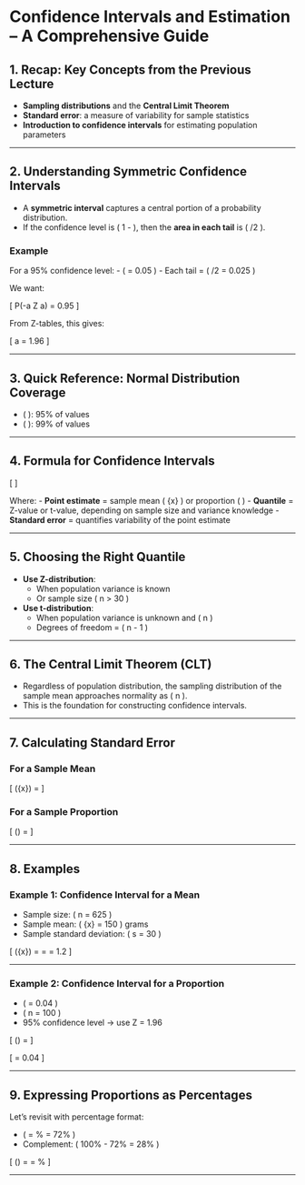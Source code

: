 # Confidence Intervals and Estimation – A Comprehensive Guide

## 1. Recap: Key Concepts from the Previous Lecture

- **Sampling distributions** and the **Central Limit Theorem**
- **Standard error**: a measure of variability for sample statistics
- **Introduction to confidence intervals** for estimating population parameters

---

## 2. Understanding Symmetric Confidence Intervals

- A **symmetric interval** captures a central portion of a probability distribution.
- If the confidence level is \( 1 - \alpha \), then the **area in each tail** is \( \alpha/2 \).

### Example

For a 95% confidence level:
- \( \alpha = 0.05 \)
- Each tail = \( \alpha/2 = 0.025 \)

We want:

\[
P(-a \leq Z \leq a) = 0.95
\]

From Z-tables, this gives:

\[
a = 1.96
\]

---

## 3. Quick Reference: Normal Distribution Coverage

- \( \mu \pm 1.96\sigma \): 95% of values
- \( \mu \pm 2.58\sigma \): 99% of values

---

## 4. Formula for Confidence Intervals

\[
\text{Point Estimate} \pm \text{Quantile} \times \text{Standard Error}
\]

Where:
- **Point estimate** = sample mean \( \bar{x} \) or proportion \( \hat{p} \)
- **Quantile** = Z-value or t-value, depending on sample size and variance knowledge
- **Standard error** = quantifies variability of the point estimate

---

## 5. Choosing the Right Quantile

- **Use Z-distribution**:
  - When population variance is known
  - Or sample size \( n > 30 \)

- **Use t-distribution**:
  - When population variance is unknown and \( n \leq 30 \)
  - Degrees of freedom = \( n - 1 \)

---

## 6. The Central Limit Theorem (CLT)

- Regardless of population distribution, the sampling distribution of the sample mean approaches normality as \( n \to \infty \).
- This is the foundation for constructing confidence intervals.

---

## 7. Calculating Standard Error

### For a Sample Mean

\[
\text{SE}(\bar{x}) = \frac{\sigma}{\sqrt{n}}
\]

### For a Sample Proportion

\[
\text{SE}(\hat{p}) = \sqrt{ \frac{p(1 - p)}{n} }
\]

---

## 8. Examples

### **Example 1**: Confidence Interval for a Mean

- Sample size: \( n = 625 \)
- Sample mean: \( \bar{x} = 150 \) grams
- Sample standard deviation: \( s = 30 \)

\[
\text{SE}(\bar{x}) = \frac{30}{\sqrt{625}} = \frac{30}{25} = 1.2
\]

---

### **Example 2**: Confidence Interval for a Proportion

- \( \hat{p} = 0.04 \)
- \( n = 100 \)
- 95% confidence level → use Z = 1.96

\[
\text{SE}(\hat{p}) = \sqrt{ \frac{0.04 \times 0.96}{100} } \approx 0.0196
\]

\[
\text{CI} = 0.04 \pm 1.96 \times 0.0196
\]

---

## 9. Expressing Proportions as Percentages

Let’s revisit with percentage format:

- \( \hat{p} = \frac{144}{200} \times 100\% = 72\% \)
- Complement: \( 100\% - 72\% = 28\% \)

\[
\text{SE}(\hat{p}) = \sqrt{ \frac{72 \times 28}{200} } = \sqrt{10.08} \approx 3.175\%
\]

---
